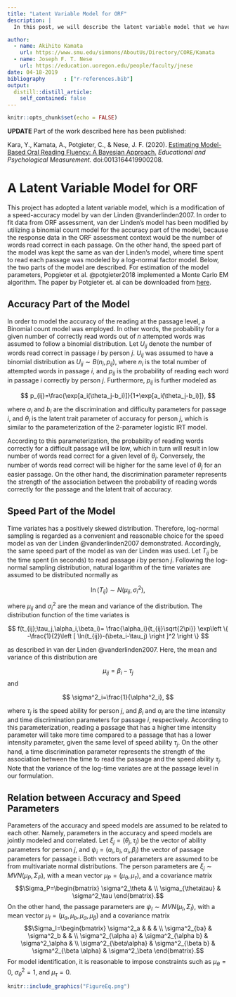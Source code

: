 ```yaml
---
title: "Latent Variable Model for ORF"
description: |
  In this post, we will describe the latent variable model that we have developed and adopted for CORE passages.

author:
  - name: Akihito Kamata
    url: https://www.smu.edu/simmons/AboutUs/Directory/CORE/Kamata
  - name: Joseph F. T. Nese
    url: https://education.uoregon.edu/people/faculty/jnese
date: 04-18-2019
bibliography      : ["r-references.bib"]
output:
  distill::distill_article:
    self_contained: false
---
```


```r
knitr::opts_chunk$set(echo = FALSE)
```

**UPDATE** 
Part of the work described here has been published:

Kara, Y., Kamata, A., Potgieter, C., & Nese, J. F. (2020). [Estimating Model-Based Oral Reading Fluency: A Bayesian Approach.](https://journals.sagepub.com/eprint/MNWBNBNIWMEE6CVT5AN2/full) *Educational and Psychological Measurement.* doi:0013164419900208.

# A Latent Variable Model for ORF
This project has adopted a latent variable model, which is a modification of a speed-accuracy model by van der Linden @vanderlinden2007. In order to fit data from ORF assessment, van der Linden’s model has been modified by utilizing a binomial count model for the accuracy part of the model, because the response data in the ORF assessment context would be the number of words read correct in each passage. On the other hand, the speed part of the model was kept the same as van der Linden’s model, where time spent to read each passage was modeled by a log-normal factor model. Below, the two parts of the model are described. For estimation of the model parameters, Popgieter et al. @potgieter2018 implemented a Monte Carlo EM algorithm. The paper by Potgieter et. al can be downloaded from <a href="https://arxiv.org/abs/1705.10446">here</a>.  

## Accuracy Part of the Model
In order to model the accuracy of the reading at the passage level, a Binomial count model was employed. In other words, the probability for a given number of correctly read words out of $n$ attempted words was assumed to follow a binomial distribution. Let $U_{ij}$ denote the number of words read correct in passage $i$ by person $j$. $U_{ij}$ was assumed to have a binomial distribution as $U_{ij} \sim B(n_i, p_{ij})$, where $n_i$ is the total number of attempted words in passage $i$, and $p_{ij}$ is the probability of reading each word in passage $i$ correctly by person $j$. Furthermore, $p_{ij}$ is further modeled as

$$
    p_{ij}=\frac{\exp[a_i(\theta_j-b_i)]}{1+\exp[a_i(\theta_j-b_i)]},
$$

where $a_i$ and $b_i$ are the discrimination and difficulty parameters for passage $i$, and $\theta_j$ is the latent trait parameter of accuracy for person $j$, which is similar to the parameterization of the 2-parameter logistic IRT model.  

  According to this parameterization, the probability of reading words correctly for a difficult passage will be low, which in turn will result in low number of words read correct for a given level of $\theta_j$. Conversely, the number of words read correct will be higher for the same level of $\theta_j$ for an easier passage. On the other hand, the discrimination parameter represents the strength of the association between the probability of reading words correctly for the passage and the latent trait of accuracy.  

## Speed Part of the Model
Time variates has a positively skewed distribution. Therefore, log-normal sampling is regarded as a convenient and reasonable choice for the speed model as van der Linden @vanderlinden2007 demonstrated. Accordingly, the same speed part of the model as van der Linden was used. Let $T_{ij}$ be the time spent (in seconds) to read passage $i$ by person $j$. Following the log-normal sampling distribution, natural logarithm of the time variates are assumed to be distributed normally as

$$    \ln(T_{ij})\sim N(\mu_{ij},\sigma^2_i),$$

where $\mu_{ij}$ and $\sigma^2_i$ are the mean and variance of the distribution. The distribution function of the time variates is

$$    
f(t_{ij};\tau_j,\alpha_i,\beta_i)= \frac{\alpha_i}{t_{ij}\sqrt{2\pi}} \exp\left \{ -\frac{1}{2}\left [ \ln(t_{ij})-(\beta_i-\tau_j) \right ]^2 \right \}
$$

as described in van der Linden @vanderlinden2007. Here, the mean and variance of this distribution are

$$
    \mu_{ij}=\beta_i-\tau_j
$$
and

$$
    \sigma^2_i=\frac{1}{\alpha^2_i},
$$

where $\tau_j$ is the speed ability for person $j$, and $\beta_i$ and $\alpha_i$ are the time intensity and time discrimination parameters for passage $i$, respectively. According to this parameterization, reading a passage that has a higher time intensity parameter will take more time compared to a passage that has a lower intensity parameter, given the same level of speed ability $\tau_j$. On the other hand, a time discrimination parameter represents the strength of the association between the time to read the passage and the speed ability $\tau_j$. Note that the variance of the log-time variates are at the passage level in our formulation.

## Relation between Accuracy and Speed Parameters
Parameters of the accuracy and speed models are assumed to be related to each other. Namely, parameters in the accuracy and speed models are jointly modeled and correlated. Let $\xi_j=(\theta_j,\tau_j)$ be the vector of ability parameters for person $j$, and $\psi_i=(a_i,b_i,\alpha_i,\beta_i)$ the vector of passage parameters for passage i. Both vectors of parameters are assumed to be from multivariate normal distributions. The person parameters are 
$\xi_j \sim MVN(\mu_P, \Sigma_P)$, with a mean vector $\mu_P=(\mu_\theta, \mu_\tau)$, and a covariance matrix
$$\Sigma_P=\begin{bmatrix}
\sigma^2_\theta & \\ 
 \sigma_{\theta\tau} & \sigma^2_\tau 
\end{bmatrix}.$$
On the other hand, the passage parameters are $\psi_I \sim MVN(\mu_I,\Sigma_I),$ with a mean vector $\mu_I=(\mu_a,\mu_b,\mu_\alpha,\mu_\beta)$ and a covariance matrix
$$\Sigma_I=\begin{bmatrix}
\sigma^2_a &  &  & \\ 
\sigma^2_{ba} & \sigma^2_b &  & \\ 
\sigma^2_{\alpha a} & \sigma^2_{\alpha b} & \sigma^2_\alpha & \\ 
\sigma^2_{\beta\alpha} & \sigma^2_{\beta b} & \sigma^2_{\beta \alpha} & \sigma^2_\beta
\end{bmatrix}.$$
For model identification, it is reasonable to impose constraints such as $\mu_\theta=0$, $\sigma_\theta^2=1$, and $\mu_\tau=0$.

```r
knitr::include_graphics("FigureEq.png")
```
